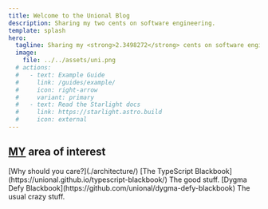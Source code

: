 ```yaml
---
title: Welcome to the Unional Blog
description: Sharing my two cents on software engineering.
template: splash
hero:
  tagline: Sharing my <strong>2.3498272</strong> cents on software engineering
  image:
    file: ../../assets/uni.png
  # actions:
  #   - text: Example Guide
  #     link: /guides/example/
  #     icon: right-arrow
  #     variant: primary
  #   - text: Read the Starlight docs
  #     link: https://starlight.astro.build
  #     icon: external
---
```



## [MY](./about_me/) area of interest

<CardGrid stagger>
	<Card title="Architecture" icon="rocket" >
		[Why should you care?](./architecture/)
	</Card>
	<Card title="TypeScript" icon="puzzle">
		[The TypeScript Blackbook](https://unional.github.io/typescript-blackbook/)
	</Card>
	<Card title="Interesting Projects" icon="star">
		The good stuff.
	</Card>
		<Card title="Keyboard" icon="random">
		[Dygma Defy Blackbook](https://github.com/unional/dygma-defy-blackbook)
	</Card>
	<Card title="Random Thoughts" icon="random">
		The usual crazy stuff.
	</Card>
</CardGrid>
